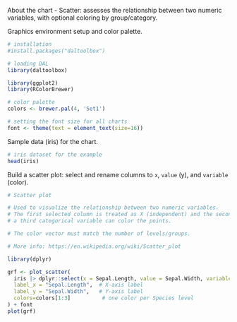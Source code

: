 About the chart
- Scatter: assesses the relationship between two numeric variables, with optional coloring by group/category.

Graphics environment setup and color palette.
```r
# installation 
#install.packages("daltoolbox")

# loading DAL
library(daltoolbox) 
```

```r
library(ggplot2)
library(RColorBrewer)

# color palette
colors <- brewer.pal(4, 'Set1')

# setting the font size for all charts
font <- theme(text = element_text(size=16))
```

Sample data (iris) for the chart.
```r
# iris dataset for the example
head(iris)
```

Build a scatter plot: select and rename columns to `x`, `value` (y), and `variable` (color).
```r
# Scatter plot

# Used to visualize the relationship between two numeric variables.
# The first selected column is treated as X (independent) and the second as Y (dependent);
# a third categorical variable can color the points.

# The color vector must match the number of levels/groups.

# More info: https://en.wikipedia.org/wiki/Scatter_plot

library(dplyr)

grf <- plot_scatter(
  iris |> dplyr::select(x = Sepal.Length, value = Sepal.Width, variable = Species),
  label_x = "Sepal.Length",  # X-axis label
  label_y = "Sepal.Width",   # Y-axis label
  colors=colors[1:3]          # one color per Species level
) + font
plot(grf)
```

